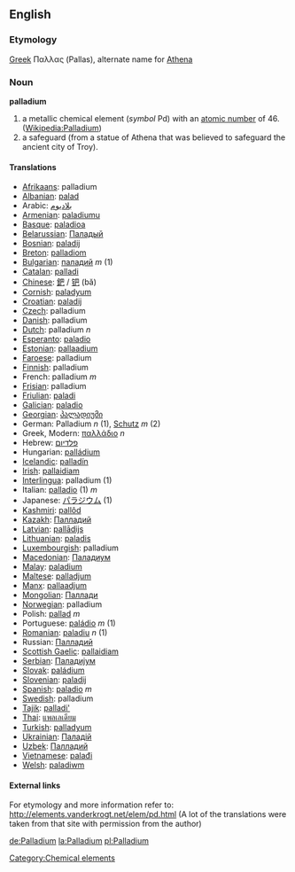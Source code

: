 ==English==
{{elements|Pd|Rhodium|Rh|Silver|Ag}}
=== Etymology ===

[[Greek]] Παλλας (Pallas), alternate name for [[Athena]]

=== Noun ===
'''palladium'''

# a metallic chemical element (''symbol'' Pd) with an [[atomic number]] of 46. ([[w:Palladium|Wikipedia:Palladium]])
# a safeguard (from a statue of Athena that was believed to safeguard the ancient city of Troy).

==== Translations ====
*[[Afrikaans]]: palladium
*[[Albanian]]: [[palad]]
*Arabic: [[بلاديوم]]
*[[Armenian]]: [[paladiumu]]
*[[Basque]]: [[paladioa]]
*[[Belarussian]]: [[Паладый]]
*[[Bosnian]]: [[paladij]]
*[[Breton]]: [[palladiom]]
*[[Bulgarian]]: [[паладий]] ''m'' (1)
*[[Catalan]]: [[palladi]]
*[[Chinese]]: [[鈀]] / [[钯]] (bă)
*[[Cornish]]: [[paladyum]]
*[[Croatian]]: [[paladij]]
*[[Czech]]: palladium
*[[Danish]]: palladium
*[[Dutch]]: palladium ''n''
*[[Esperanto]]: [[paladio]]
*[[Estonian]]: [[pallaadium]]
*[[Faroese]]: palladium
*[[Finnish]]: palladium
*French: palladium ''m''
*[[Frisian]]: palladium
*[[Friulian]]: [[paladi]]
*[[Galician]]: [[paladio]]
*[[Georgian]]: [[პალადიუმი]]
*German: Palladium ''n'' (1), [[Schutz]] ''m'' (2)
*Greek, Modern: [[παλλάδιο]] ''n''
*Hebrew: [[פלדיום]]
*Hungarian: [[palládium]]
*[[Icelandic]]: [[palladín]]
*[[Irish]]: [[pallaidiam]]
*[[Interlingua]]: palladium (1)
*Italian: [[palladio]] (1) ''m''
*Japanese: [[パラジウム]] (1)
*[[Kashmiri]]: [[pallôd]]
*[[Kazakh]]: [[Палладий]]
*[[Latvian]]: [[pallādijs]]
*[[Lithuanian]]: [[paladis]]
*[[Luxembourgish]]: palladium
*[[Macedonian]]: [[Паладиум]]
*[[Malay]]: [[paladium]]
*[[Maltese]]: [[palladjum]]
*[[Manx]]: [[pallaadjum]]
*[[Mongolian]]: [[Паллади]]
*[[Norwegian]]: palladium
*Polish:  [[pallad]] ''m''
*Portuguese: [[paládio]] ''m'' (1)
*[[Romanian]]: [[paladiu]] ''n'' (1)
*Russian: [[Палладий]] '' ''
*[[Scottish Gaelic]]: [[pallaidiam]]
*[[Serbian]]: [[Паладиjум]]
*[[Slovak]]: [[paládium]]
*[[Slovenian]]: [[paladij]]
*[[Spanish]]: [[paladio]] ''m''
*[[Swedish]]: palladium
*[[Tajik]]: [[palladi']]
*[[Thai]]: [[แพลเลเดียม]]
*[[Turkish]]: [[palladyum]]
*[[Ukrainian]]: [[Паладiй]]
*[[Uzbek]]: [[Палладий]]
*[[Vietnamese]]: [[palađi]]
*[[Welsh]]: [[paladiwm]]

====External links====
For etymology and more information refer to:
http://elements.vanderkrogt.net/elem/pd.html
(A lot of the translations were taken from that site with permission from the author)
[[Category:Chemical elements]]

[[de:Palladium]]
[[la:Palladium]]
[[pl:Palladium]]